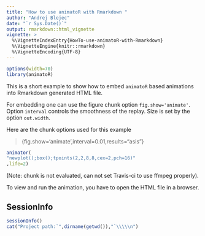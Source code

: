 ```yaml
---
title: "How to use animatoR with Rmarkdown "
author: "Andrej Blejec"
date: "`r Sys.Date()`"
output: rmarkdown::html_vignette
vignette: >
  %\VignetteIndexEntry{HowTo-use-animatoR-with-Rmarkdown}
  %\VignetteEngine{knitr::rmarkdown}
  %\VignetteEncoding{UTF-8}
---
```


```r
options(width=70)
library(animatoR)
```

This is a short example to show how to embed `animatoR` based animations
into Rmarkdown generated HTML file.

For embedding one can use the figure chunk option
`fig.show='animate'`.
Option `interval` controls the smoothness of
the replay.
Size is set by the option `out.width`.

Here are the chunk options used for this example

> {fig.show='animate',interval=0.01,results="asis"}


```r
animator(
"newplot();box();tpoints(2,2,8,8,cex=2,pch=16)"
,life=2)
```
(Note: chunk is not evaluated, can not set Travis-ci to use ffmpeg properly).

To view and run the animation, you have to open the HTML file in a browser.


## SessionInfo

```r
sessionInfo()
cat("Project path:`",dirname(getwd()),"`\\\\\n")
```
